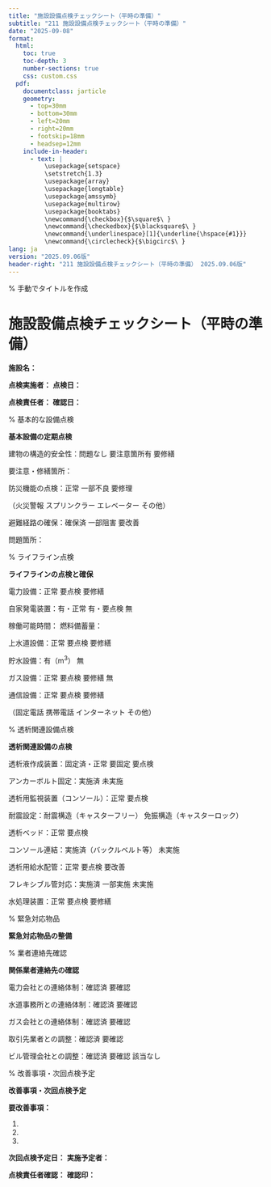 ```yaml
---
title: "施設設備点検チェックシート（平時の準備）"
subtitle: "211 施設設備点検チェックシート（平時の準備）"
date: "2025-09-08"
format: 
  html:
    toc: true
    toc-depth: 3
    number-sections: true
    css: custom.css
  pdf:
    documentclass: jarticle
    geometry: 
      - top=30mm
      - bottom=30mm  
      - left=20mm
      - right=20mm
      - footskip=18mm
      - headsep=12mm
    include-in-header:
      - text: |
          \usepackage{setspace}
          \setstretch{1.3}
          \usepackage{array}
          \usepackage{longtable}
          \usepackage{amssymb}
          \usepackage{multirow}
          \usepackage{booktabs}
          \newcommand{\checkbox}{$\square$\ }
          \newcommand{\checkedbox}{$\blacksquare$\ }
          \newcommand{\underlinespace}[1]{\underline{\hspace{#1}}}
          \newcommand{\circlecheck}{$\bigcirc$\ }
lang: ja
version: "2025.09.06版"
header-right: "211 施設設備点検チェックシート（平時の準備） 2025.09.06版"
---
```


% 手動でタイトルを作成

# 施設設備点検チェックシート（平時の準備）



**施設名：** \underlinespace{8cm}



**点検実施者：** \underlinespace{4cm}      **点検日：** \underlinespace{3cm}



**点検責任者：** \underlinespace{4cm}      **確認日：** \underlinespace{3cm}



% 基本的な設備点検

**\large 基本設備の定期点検**




\checkbox 建物の構造的安全性：\checkbox 問題なし      \checkbox 要注意箇所有      \checkbox 要修繕



要注意・修繕箇所：\underlinespace{10cm}



\checkbox 防災機能の点検：\checkbox 正常      \checkbox 一部不良      \checkbox 要修理



（\checkbox 火災警報      \checkbox スプリンクラー      \checkbox エレベーター      \checkbox その他）



\checkbox 避難経路の確保：\checkbox 確保済      \checkbox 一部阻害      \checkbox 要改善



問題箇所：\underlinespace{10cm}



% ライフライン点検

**\large ライフラインの点検と確保**




\checkbox 電力設備：\checkbox 正常      \checkbox 要点検      \checkbox 要修繕



\checkbox 自家発電装置：\checkbox 有・正常      \checkbox 有・要点検      \checkbox 無



稼働可能時間：\underlinespace{3cm}      燃料備蓄量：\underlinespace{3cm}



\checkbox 上水道設備：\checkbox 正常      \checkbox 要点検      \checkbox 要修繕



\checkbox 貯水設備：\checkbox 有（\underlinespace{2cm}m$^3$）      \checkbox 無



\checkbox ガス設備：\checkbox 正常      \checkbox 要点検      \checkbox 要修繕      \checkbox 無



\checkbox 通信設備：\checkbox 正常      \checkbox 要点検      \checkbox 要修繕



（\checkbox 固定電話      \checkbox 携帯電話      \checkbox インターネット      \checkbox その他）



% 透析関連設備点検

**\large 透析関連設備の点検**




\checkbox 透析液作成装置：\checkbox 固定済・正常      \checkbox 要固定      \checkbox 要点検



アンカーボルト固定：\checkbox 実施済      \checkbox 未実施



\checkbox 透析用監視装置（コンソール）：\checkbox 正常      \checkbox 要点検



耐震設定：\checkbox 耐震構造（キャスターフリー）      \checkbox 免振構造（キャスターロック）



\checkbox 透析ベッド：\checkbox 正常      \checkbox 要点検



コンソール連結：\checkbox 実施済（バックルベルト等）      \checkbox 未実施



\checkbox 透析用給水配管：\checkbox 正常      \checkbox 要点検      \checkbox 要改善



フレキシブル管対応：\checkbox 実施済      \checkbox 一部実施      \checkbox 未実施



\checkbox 水処理装置：\checkbox 正常      \checkbox 要点検      \checkbox 要修繕



% 緊急対応物品

**\large 緊急対応物品の整備**




\begin{longtable}{|p{4cm}|p{2cm}|p{2cm}|p{3cm}|}
\hline
**物品名** & **配置場所** & **動作確認** & **備考** \\
\hline
停電用懐中電灯 & \checkbox 配置済 & \checkbox 良好 & \\[0.5cm]
\hline
携帯テレビ・ラジオ & \checkbox 配置済 & \checkbox 良好 & \\[0.5cm]
\hline
患者誘導用ハンドマイク & \checkbox 配置済 & \checkbox 良好 & \\[0.5cm]
\hline
救急処置物品 & \checkbox 配置済 & \checkbox 良好 & \\[0.5cm]
\hline
救急カート & \checkbox 配置済 & \checkbox 良好 & \\[0.5cm]
\hline
AED & \checkbox 配置済 & \checkbox 良好 & \\[0.5cm]
\hline
血圧計 & \checkbox 配置済 & \checkbox 良好 & \\[0.5cm]
\hline
\end{longtable}



% 業者連絡先確認

**\large 関係業者連絡先の確認**




\checkbox 電力会社との連絡体制：\checkbox 確認済      \checkbox 要確認



\checkbox 水道事務所との連絡体制：\checkbox 確認済      \checkbox 要確認



\checkbox ガス会社との連絡体制：\checkbox 確認済      \checkbox 要確認



\checkbox 取引先業者との調整：\checkbox 確認済      \checkbox 要確認



\checkbox ビル管理会社との調整：\checkbox 確認済      \checkbox 要確認      \checkbox 該当なし



% 改善事項・次回点検予定

**\large 改善事項・次回点検予定**




**要改善事項：**



1. \underlinespace{12cm}



2. \underlinespace{12cm}



3. \underlinespace{12cm}



**次回点検予定日：** \underlinespace{4cm}      **実施予定者：** \underlinespace{4cm}



**点検責任者確認：** \underlinespace{4cm}      **確認印：** \underlinespace{3cm}